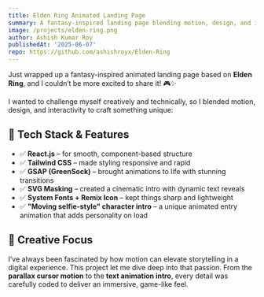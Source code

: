 ```yaml
---
title: Elden Ring Animated Landing Page
summary: A fantasy-inspired landing page blending motion, design, and interactivity using React.js, Tailwind CSS, GSAP, and SVG animations.
image: /projects/elden-ring.png
author: Ashish Kumar Roy
publishedAt: '2025-06-07'
repo: https://github.com/ashishroyx/Elden-Ring
---
```


Just wrapped up a fantasy-inspired animated landing page based on **Elden Ring**, and I couldn’t be more excited to share it! 🎮✨

I wanted to challenge myself creatively and technically, so I blended motion, design, and interactivity to craft something unique:

## 🔧 Tech Stack & Features

- ✅ **React.js** – for smooth, component-based structure
- ✅ **Tailwind CSS** – made styling responsive and rapid
- ✅ **GSAP (GreenSock)** – brought animations to life with stunning transitions
- ✅ **SVG Masking** – created a cinematic intro with dynamic text reveals
- ✅ **System Fonts + Remix Icon** – kept things sharp and lightweight
- ✅ **"Moving selfie-style" character intro** – a unique animated entry animation that adds personality on load

## 🎨 Creative Focus

I’ve always been fascinated by how motion can elevate storytelling in a digital experience. This project let me dive deep into that passion. From the **parallax cursor motion** to the **text animation intro**, every detail was carefully coded to deliver an immersive, game-like feel.


